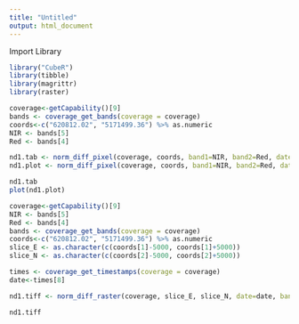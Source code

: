 ```yaml
---
title: "Untitled"
output: html_document
---
```


Import Library
```r
library("CubeR")
library(tibble)
library(magrittr)
library(raster)
```


```r

coverage<-getCapability()[9]
bands <- coverage_get_bands(coverage = coverage)
coords<-c("620812.02", "5171499.36") %>% as.numeric
NIR <- bands[5]
Red <- bands[4]

nd1.tab <- norm_diff_pixel(coverage, coords, band1=NIR, band2=Red, date = NULL,plot = F) %>% as.tibble
nd1.plot <- norm_diff_pixel(coverage, coords, band1=NIR, band2=Red, date = NULL,plot = T)

nd1.tab
plot(nd1.plot)

```

```r

coverage<-getCapability()[9]
NIR <- bands[5]
Red <- bands[4]
bands <- coverage_get_bands(coverage = coverage)
coords<-c("620812.02", "5171499.36") %>% as.numeric
slice_E <- as.character(c(coords[1]-5000, coords[1]+5000))
slice_N <- as.character(c(coords[2]-5000, coords[2]+5000))

times <- coverage_get_timestamps(coverage = coverage)
date<-times[8]

nd1.tiff <- norm_diff_raster(coverage, slice_E, slice_N, date=date, band1=NIR, band2=Red)

nd1.tiff
```

